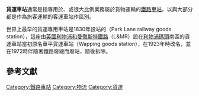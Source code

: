 '''貨運車站'''通常是指專用於、或很大比例業務屬於貨物運輸的[[鐵路車站|鐵路車站]]，以與大部分都是作為旅客運輸的客運車站作區別。

世界上最早的貨運專用車站是1830年設站的{{link-en|公園巷鐵路貨運車站|Park Lane railway goods station}}（Park Lane railway goods station），這座由[[英國|英國]][[利物浦和曼徹斯特鐵路|利物浦和曼徹斯特鐵路]]（L&MR）設在[[利物浦港|利物浦碼頭]]南區的貨運車站當初原名華平貨運車站（Wapping goods station），在1923年時改名，並在1972時伴隨著鐵路廢線而廢站，隨後拆除{{R|Getty}}{{R|SubBrit}}。

==參考文獻==
{{reflist|refs=
<ref name="Getty">{{Cite web |url=https://www.gettyimages.com/detail/news-photo/park-lane-railway-goods-station-liverpool-november-1965-news-photo/903321952#park-lane-railway-goods-station-liverpool-november-1965-park-lane-was-picture-id903321952 |title=Park Lane Station |language=en |archiveurl=https://web.archive.org/web/20190609033716/https://www.gettyimages.com/detail/news-photo/park-lane-railway-goods-station-liverpool-november-1965-news-photo/903321952#park-lane-railway-goods-station-liverpool-november-1965-park-lane-was-picture-id903321952 |archivedate=2019-06-09 |publisher=[[華蓋創意|華蓋創意]] |date= |accessdate=2018-07-22 |dead-url=no }}</ref>

<ref name="SubBrit">{{Cite web |url=http://www.subbrit.org.uk/sb-sites/sites/w/wapping_tunnel/index1.shtml |title=Site Name: WAPPING TUNNEL |language=en |author=Paul Wright |archiveurl=https://web.archive.org/web/20190411193833/http://www.subbrit.org.uk/sb-sites/sites/w/wapping_tunnel/index1.shtml |archivedate=2019-04-11 |publisher=Subterranea Britannica |date= |accessdate=2018-07-22 |dead-url=no }}</ref>
|
}}

{{rail-stub}}
[[Category:鐵路車站|Category:鐵路車站]]
[[Category:物流|Category:物流]]
[[Category:貨運|Category:貨運]]